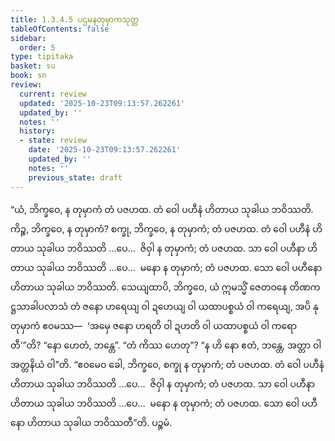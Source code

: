 ```yaml
---
title: 1.3.4.5 ပဌမနတုမှာကသုတ္တ
tableOfContents: false
sidebar:
  order: 5
type: tipitaka
basket: su
book: sn
review:
  current: review
  updated: '2025-10-23T09:13:57.262261'
  updated_by: ''
  notes: ''
  history:
  - state: review
    date: '2025-10-23T09:13:57.262261'
    updated_by: ''
    notes: ''
    previous_state: draft
---
```



<ReviewStatus review={frontmatter.review} showDetails={true} />

<HypothesisAnnotation frontmatter={frontmatter} />

<DynamicBreadcrumb />

<Division number="138" book="sn" e="ch" v="18" p="300">

<Paragraph number="791" book="sn">
“ယံ, ဘိက္ခဝေ, န တုမှာကံ တံ ပဇဟထ. တံ ဝေါ ပဟီနံ ဟိတာယ သုခါယ ဘဝိဿတိ. ကိဉ္စ, ဘိက္ခဝေ, န တုမှာကံ? စက္ခု, ဘိက္ခဝေ, န တုမှာကံ; တံ ပဇဟထ. တံ ဝေါ ပဟီနံ ဟိတာယ သုခါယ ဘဝိဿတိ …ပေ…  ဇိဝှါ န တုမှာကံ; တံ ပဇဟထ. သာ ဝေါ ပဟီနာ ဟိတာယ သုခါယ ဘဝိဿတိ …ပေ…  မနော န တုမှာကံ; တံ ပဇဟထ. သော ဝေါ ပဟီနော ဟိတာယ သုခါယ ဘဝိဿတိ. သေယျထာပိ, ဘိက္ခဝေ, ယံ ဣမသ္မိံ ဇေတဝနေ တိဏကဋ္ဌသာခါပလာသံ တံ ဇနော ဟရေယျ ဝါ ဍဟေယျ ဝါ ယထာပစ္စယံ ဝါ ကရေယျ, အပိ နု တုမှာကံ ဧဝမဿ—  ‘အမှေ ဇနော ဟရတိ ဝါ ဍဟတိ ဝါ ယထာပစ္စယံ ဝါ ကရောတီ’”တိ? “နော ဟေတံ, ဘန္တေ”. “တံ ကိဿ ဟေတု”? “န ဟိ နော ဧတံ, ဘန္တေ, အတ္တာ ဝါ အတ္တနိယံ ဝါ”တိ. “ဧဝမေဝ ခေါ, ဘိက္ခဝေ, စက္ခု န တုမှာကံ; တံ ပဇဟထ. တံ ဝေါ ပဟီနံ ဟိတာယ သုခါယ ဘဝိဿတိ …ပေ…  ဇိဝှါ န တုမှာကံ; တံ ပဇဟထ. သာ ဝေါ ပဟီနာ ဟိတာယ သုခါယ ဘဝိဿတိ …ပေ…  မနော န တုမှာကံ; တံ ပဇဟထ. သော ဝေါ ပဟီနော ဟိတာယ သုခါယ ဘဝိဿတီ”တိ.

</Paragraph>
</Division>

<Paragraph number="792" type="center" book="sn">
ပဉ္စမံ.
</Paragraph>